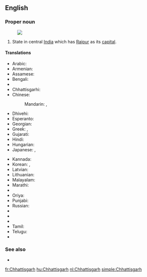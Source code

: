==English==
{{wikipedia}}

===Proper noun===
{{en-proper noun}}
[[Image:Chhattisgarh in India (disputed hatched).svg|thumb|]]

# State in central [[India]] which has [[Raipur]] as its [[capital]].

====Translations====
{{trans-top|Chhattisgarh}}
* Arabic: {{t-|ar|تشاتيسغار|m|tr=tshatisghaar}}
* Armenian: {{t-|hy|Չատտիսգարհ|tr=Čattisgarh}}
* Assamese: {{t-|as|ছত্তীছগঢ়|sc=Beng}}
* Bengali: {{t-|bn|ছত্তীসগঢ়|sc=Beng}}
* {{trreq|bg}}
* Chhattisgarhi: {{tø|hne|छत्तीसगढ़|sc=Deva}}
* Chinese:
*: Mandarin: {{t|cmn|恰蒂斯加爾邦|sc=Hani}},  {{t|cmn|恰蒂斯加尔邦|tr=Qiàdìsījiā'ěr-bāng|sc=Hani}}
* Dhivehi: {{t-|dv|ޗައްތީސްގަޅު|sc=Thaa}}
* Esperanto: {{t-|eo|Ĉhatisgaro}}
* Georgian: {{t-|ka|ჩატისგარჰი|sc=Geor}}
* Greek: {{t-|el|Κατίσγκαρ|sc=Grek}}, {{t-|el|Τσατίσγκαρ|sc=Grek}}
* Gujarati: {{t-|gu|છત્તીસગઢ|sc=Gujr}}
* Hindi: {{t+|hi|छत्तीसगढ़|tr=chattīsgaṛh}}
* Hungarian: {{t+|hu|Cshattíszgarh}}
* Japanese: {{t-|ja|チャッティースガル州|tr=Chattīsugaru-shū}},  {{t-|ja|チャッティースガル|tr=Chattīsugaru}}
{{trans-mid}}
* Kannada: {{t-|kn|ಛತ್ತೀಸ್‌ಘಡ್|sc=Knda}}
* Korean: {{t-|ko|차티스가르 주|sc=Kore}}, {{t-|ko|차티스가르|sc=Kore}}
* Latvian: {{t-|lv|Čhatīsgarha}}
* Lithuanian: {{t-|lt|Čhatisgarhas}}
* Malayalam: {{t-|ml|ഛത്തീസ്‌ഗഢ്|sc=Mlym}}
* Marathi: {{t-|mr|छत्तीसगढ|sc=Deva}}
* {{trreq|lus}}
* Oriya: {{t-|or|ଛତିଶଗଡ଼|sc=Orya}}
* Punjabi: {{t-|pa|ਛੱਤੀਸਗੜ੍ਹ|sc=Guru}}
* Russian: {{t-|ru|Чхаттисгарх|m|tr=Čxattisgárx}}
* {{trreq|sat}}
* {{trreq|sip}}
* {{trreq|si}}
* Tamil: {{t-|ta|சத்தீசுகர்|sc=Taml}}
* Telugu: {{t-|te|ఛత్తీస్‌గఢ్|sc=Telu}}
* {{trreq|uk}}
{{trans-bottom}}

===See also===
* {{list:states of India/en}}

[[fr:Chhattisgarh]]
[[hu:Chhattisgarh]]
[[nl:Chhattisgarh]]
[[simple:Chhattisgarh]]